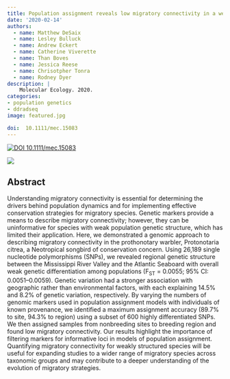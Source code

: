 ```yaml
---
title: Population assignment reveals low migratory connectivity in a weakly structured songbird
date: '2020-02-14'
authors:
  - name: Matthew DeSaix
  - name: Lesley Bulluck
  - name: Andrew Eckert
  - name: Catherine Viverette
  - name: Than Boves
  - name: Jessica Reese
  - name: Chrisotpher Tonra
  - name: Rodney Dyer
description: |
    Molecular Ecology. 2020.  
categories: 
- population genetics
- ddradseq
image: featured.jpg

doi:  10.1111/mec.15083
---
```


 [![ DOI 10.1111/mec.15083](https://img.shields.io/badge/DOI-474747.svg)](https://doi.org/10.1111/mec.15083)

![]( featured.jpg )

## Abstract

Understanding migratory connectivity is essential for determining the drivers behind population dynamics and for implementing effective conservation strategies for migratory species. Genetic markers provide a means to describe migratory connectivity; however, they can be uninformative for species with weak population genetic structure, which has limited their application. Here, we demonstrated a genomic approach to describing migratory connectivity in the prothonotary warbler, Protonotaria citrea, a Neotropical songbird of conservation concern. Using 26,189 single nucleotide polymorphisms (SNPs), we revealed regional genetic structure between the Mississippi River Valley and the Atlantic Seaboard with overall weak genetic differentiation among populations (F<sub>ST</sub> = 0.0055; 95% CI: 0.0051–0.0059). Genetic variation had a stronger association with geographic rather than environmental factors, with each explaining 14.5% and 8.2% of genetic variation, respectively. By varying the numbers of genomic markers used in population assignment models with individuals of known provenance, we identified a maximum assignment accuracy (89.7% to site, 94.3% to region) using a subset of 600 highly differentiated SNPs. We then assigned samples from nonbreeding sites to breeding region and found low migratory connectivity. Our results highlight the importance of filtering markers for informative loci in models of population assignment. Quantifying migratory connectivity for weakly structured species will be useful for expanding studies to a wider range of migratory species across taxonomic groups and may contribute to a deeper understanding of the evolution of migratory strategies.

